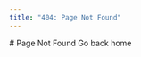 ```yaml
---
title: "404: Page Not Found"
---
```



<div className="w-full pt-10 flex flex-col items-center">
  # Page Not Found
  <Link
    href="/"
    className="mb-4 mt-12 nx-text-lg nx-font-semibold flex bg-neutral-200 dark:bg-neutral-800 hover:bg-neutral-100 dark:hover:bg-neutral-700 transition-colors nx-px-4 nx-py-2 nx-rounded"
  >
    Go back home
  </Link>
  <NotFoundPage />
</div>
